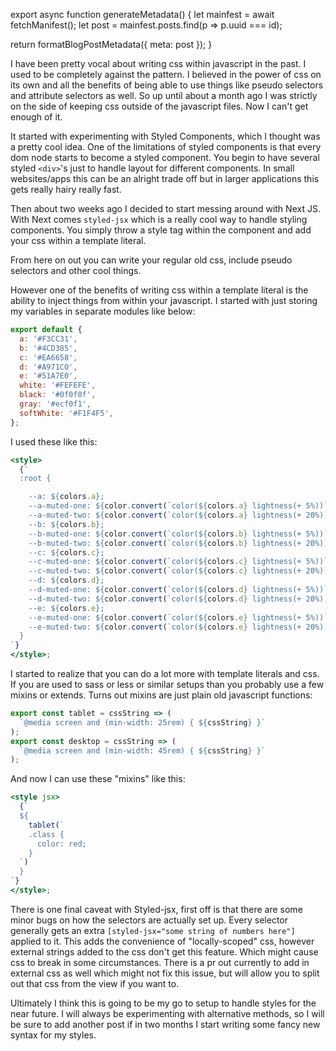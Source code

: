 

export async function generateMetadata() {
  let mainfest = await fetchManifest();
  let post = mainfest.posts.find(p => p.uuid === id);

  return formatBlogPostMetadata({ meta: post });
}

<BlogPage id={id}>

I have been pretty vocal about writing css within javascript in the past. I used
to be completely against the pattern. I believed in the power of css on its own
and all the benefits of being able to use things like pseudo selectors and
attribute selectors as well. So up until about a month ago I was strictly on the
side of keeping css outside of the javascript files. Now I can't get enough of
it.

It started with experimenting with Styled Components, which I thought was a
pretty cool idea. One of the limitations of styled components is that every dom
node starts to become a styled component. You begin to have several styled
`<div>`'s just to handle layout for different components. In small websites/apps
this can be an alright trade off but in larger applications this gets really
hairy really fast.

Then about two weeks ago I decided to start messing around with Next JS. With
Next comes `styled-jsx` which is a really cool way to handle styling components.
You simply throw a style tag within the component and add your css within a
template literal.

From here on out you can write your regular old css, include pseudo selectors
and other cool things.

However one of the benefits of writing css within a template literal is the
ability to inject things from within your javascript. I started with just
storing my variables in separate modules like below:

```js
export default {
  a: '#F3CC31',
  b: '#4CD385',
  c: '#EA6658',
  d: '#A971C0',
  e: '#51A7E0',
  white: '#FEFEFE',
  black: '#0f0f0f',
  gray: '#ecf0f1',
  softWhite: '#F1F4F5',
};
```

I used these like this:

```jsx
<style>
  {`
  :root {

    --a: ${colors.a};
    --a-muted-one: ${color.convert(`color(${colors.a} lightness(+ 5%))`)};
    --a-muted-two: ${color.convert(`color(${colors.a} lightness(+ 20%))`)};
    --b: ${colors.b};
    --b-muted-one: ${color.convert(`color(${colors.b} lightness(+ 5%))`)};
    --b-muted-two: ${color.convert(`color(${colors.b} lightness(+ 20%))`)};
    --c: ${colors.c};
    --c-muted-one: ${color.convert(`color(${colors.c} lightness(+ 5%))`)};
    --c-muted-two: ${color.convert(`color(${colors.c} lightness(+ 20%))`)};
    --d: ${colors.d};
    --d-muted-one: ${color.convert(`color(${colors.d} lightness(+ 5%))`)};
    --d-muted-two: ${color.convert(`color(${colors.d} lightness(+ 20%))`)};
    --e: ${colors.e};
    --e-muted-one: ${color.convert(`color(${colors.e} lightness(+ 5%))`)};
    --e-muted-two: ${color.convert(`color(${colors.e} lightness(+ 20%))`)};
  }
`}
</style>;
```

I started to realize that you can do a lot more with template literals and css.
If you are used to sass or less or similar setups than you probably use a few
mixins or extends. Turns out mixins are just plain old javascript functions:

```js
export const tablet = cssString => (
  `@media screen and (min-width: 25rem) { ${cssString} }`
);
export const desktop = cssString => (
  `@media screen and (min-width: 45rem) { ${cssString} }`
);
```

And now I can use these "mixins" like this:

```jsx
<style jsx>
  {`
  ${
    tablet(`
    .class {
      color: red;
    }
  `)
  }
`}
</style>;
```

There is one final caveat with Styled-jsx, first off is that there are some
minor bugs on how the selectors are actually set up. Every selector generally
gets an extra `[styled-jsx="some string of numbers here"]` applied to it. This
adds the convenience of "locally-scoped" css, however external strings added to
the css don't get this feature. Which might cause css to break in some
circumstances. There is a pr out currently to add in external css as well which
might not fix this issue, but will allow you to split out that css from the view
if you want to.

Ultimately I think this is going to be my go to setup to handle styles for the
near future. I will always be experimenting with alternative methods, so I will
be sure to add another post if in two months I start writing some fancy new
syntax for my styles.


</BlogPage>